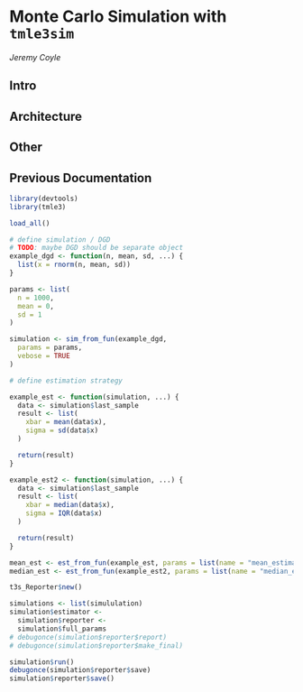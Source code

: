 
# Monte Carlo Simulation with `tmle3sim`

_Jeremy Coyle_

## Intro
## Architecture
## Other

## Previous Documentation

```r
library(devtools)
library(tmle3)

load_all()

# define simulation / DGD
# TODO: maybe DGD should be separate object
example_dgd <- function(n, mean, sd, ...) {
  list(x = rnorm(n, mean, sd))
}

params <- list(
  n = 1000,
  mean = 0,
  sd = 1
)

simulation <- sim_from_fun(example_dgd,
  params = params,
  vebose = TRUE
)

# define estimation strategy

example_est <- function(simulation, ...) {
  data <- simulation$last_sample
  result <- list(
    xbar = mean(data$x),
    sigma = sd(data$x)
  )

  return(result)
}

example_est2 <- function(simulation, ...) {
  data <- simulation$last_sample
  result <- list(
    xbar = median(data$x),
    sigma = IQR(data$x)
  )

  return(result)
}

mean_est <- est_from_fun(example_est, params = list(name = "mean_estimator"))
median_est <- est_from_fun(example_est2, params = list(name = "median_estimator"))

t3s_Reporter$new()

simulations <- list(simululation)
simulation$estimator <-
  simulation$reporter <-
  simulation$full_params
# debugonce(simulation$reporter$report)
# debugonce(simulation$reporter$make_final)

simulation$run()
debugonce(simulation$reporter$save)
simulation$reporter$save()
```